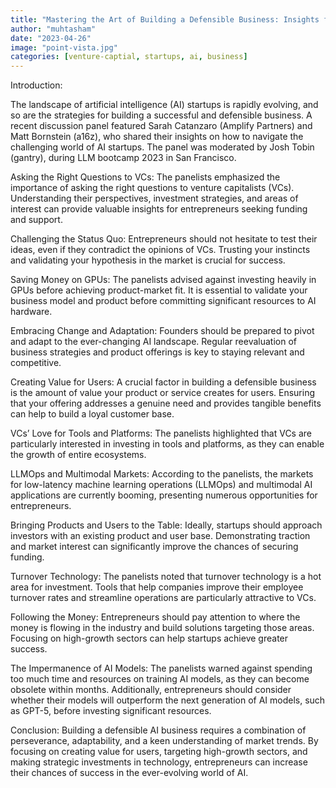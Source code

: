 ```yaml
---
title: "Mastering the Art of Building a Defensible Business: Insights from a Discussion Panel"
author: "muhtasham"
date: "2023-04-26"
image: "point-vista.jpg"
categories: [venture-captial, startups, ai, business]
---
```


Introduction:

The landscape of artificial intelligence (AI) startups is rapidly evolving, and so are the strategies for building a successful and defensible business. A recent discussion panel featured Sarah Catanzaro (Amplify Partners) and Matt Bornstein (a16z), who shared their insights on how to navigate the challenging world of AI startups. The panel was moderated by Josh Tobin (gantry), during LLM bootcamp 2023 in San Francisco.

Asking the Right Questions to VCs:
The panelists emphasized the importance of asking the right questions to venture capitalists (VCs). Understanding their perspectives, investment strategies, and areas of interest can provide valuable insights for entrepreneurs seeking funding and support.

Challenging the Status Quo:
Entrepreneurs should not hesitate to test their ideas, even if they contradict the opinions of VCs. Trusting your instincts and validating your hypothesis in the market is crucial for success.

Saving Money on GPUs:
The panelists advised against investing heavily in GPUs before achieving product-market fit. It is essential to validate your business model and product before committing significant resources to AI hardware.

Embracing Change and Adaptation:
Founders should be prepared to pivot and adapt to the ever-changing AI landscape. Regular reevaluation of business strategies and product offerings is key to staying relevant and competitive.

Creating Value for Users:
A crucial factor in building a defensible business is the amount of value your product or service creates for users. Ensuring that your offering addresses a genuine need and provides tangible benefits can help to build a loyal customer base.

VCs' Love for Tools and Platforms:
The panelists highlighted that VCs are particularly interested in investing in tools and platforms, as they can enable the growth of entire ecosystems.

LLMOps and Multimodal Markets:
According to the panelists, the markets for low-latency machine learning operations (LLMOps) and multimodal AI applications are currently booming, presenting numerous opportunities for entrepreneurs.

Bringing Products and Users to the Table:
Ideally, startups should approach investors with an existing product and user base. Demonstrating traction and market interest can significantly improve the chances of securing funding.

Turnover Technology:
The panelists noted that turnover technology is a hot area for investment. Tools that help companies improve their employee turnover rates and streamline operations are particularly attractive to VCs.

Following the Money:
Entrepreneurs should pay attention to where the money is flowing in the industry and build solutions targeting those areas. Focusing on high-growth sectors can help startups achieve greater success.

The Impermanence of AI Models:
The panelists warned against spending too much time and resources on training AI models, as they can become obsolete within months. Additionally, entrepreneurs should consider whether their models will outperform the next generation of AI models, such as GPT-5, before investing significant resources.

Conclusion:
Building a defensible AI business requires a combination of perseverance, adaptability, and a keen understanding of market trends. By focusing on creating value for users, targeting high-growth sectors, and making strategic investments in technology, entrepreneurs can increase their chances of success in the ever-evolving world of AI.